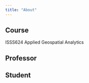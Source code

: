 ```yaml
---
title: "About"
---
```


::: panel-tabset
## Course

ISSS624 Applied Geospatial Analytics

## Professor

## Student
:::

